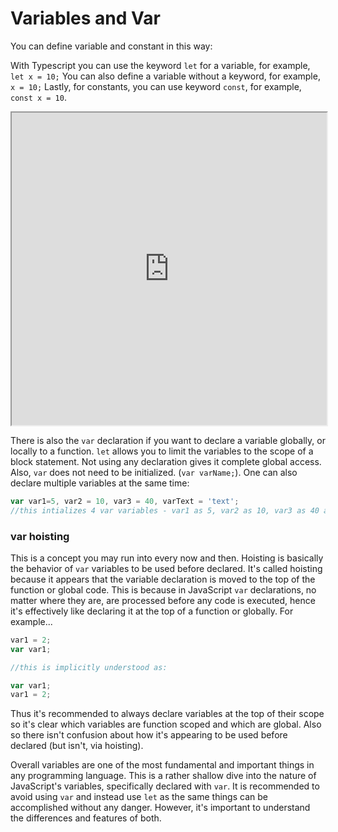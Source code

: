 

#  Variables and Var

You can define variable and constant in this way:

With Typescript you can use the keyword `let` for a variable, for example, `let x = 10;`
You can also define a variable without a keyword, for example, `x = 10;`
Lastly, for constants, you can use keyword `const`, for example, `const x = 10`.


<iframe src="https://hlab.app/s/docs/var1_hbook"
    width="100%"
    height="500px"
    ></iframe>


There is also the `var` declaration if you want to declare a variable globally, or locally to a function. `let` allows you to limit the variables to the scope of a block statement. Not using any declaration gives it complete global access. Also, `var` does not need to be initialized. (`var varName;`). One can also declare multiple variables at the same time:

```js
var var1=5, var2 = 10, var3 = 40, varText = 'text';
//this intializes 4 var variables - var1 as 5, var2 as 10, var3 as 40 and varText as 'text'
```

### var hoisting

This is a concept you may run into every now and then. Hoisting is basically the behavior of `var` variables to be used before declared. It's called hoisting because it appears that the variable declaration is moved to the top of the function or global code. This is because in JavaScript `var` declarations, no matter where they are, are processed before any code is executed, hence it's effectively like declaring it at the top of a function or globally. For example...

```js
var1 = 2;
var var1;

//this is implicitly understood as:

var var1;
var1 = 2;
```

Thus it's recommended to always declare variables at the top of their scope so it's clear which variables are function scoped and which are global. Also so there isn't confusion about how it's appearing to be used before declared (but isn't, via hoisting).

Overall variables are one of the most fundamental and important things in any programming language. This is a rather shallow dive into the nature of JavaScript's variables, specifically declared with `var`. It is recommended to avoid using `var` and instead use `let` as the same things can be accomplished without any danger. However, it's important to understand the differences and features of both.


